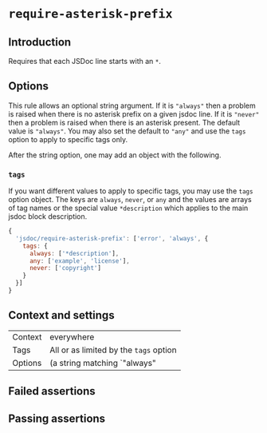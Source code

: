 # `require-asterisk-prefix`

## Introduction

Requires that each JSDoc line starts with an `*`.

## Options

This rule allows an optional string argument. If it is `"always"` then a
problem is raised when there is no asterisk prefix on a given jsdoc line. If
it is `"never"` then a problem is raised when there is an asterisk present.
The default value is `"always"`. You may also set the default to `"any"`
and use the `tags` option to apply to specific tags only.

After the string option, one may add an object with the following.

### `tags`

If you want different values to apply to specific tags, you may use
the `tags` option object. The keys are `always`, `never`, or `any` and
the values are arrays of tag names or the special value `*description`
which applies to the main jsdoc block description.

```js
{
  'jsdoc/require-asterisk-prefix': ['error', 'always', {
    tags: {
      always: ['*description'],
      any: ['example', 'license'],
      never: ['copyright']
    }
  }]
}
```

## Context and settings

|||
|---|---|
|Context|everywhere|
|Tags|All or as limited by the `tags` option|
|Options|(a string matching `"always"|"never"` and optional object with `tags`)|


## Failed assertions

<Assertions rule="requireAsteriskPrefix" />

## Passing assertions

<Assertions rule="requireAsteriskPrefix" passing />

